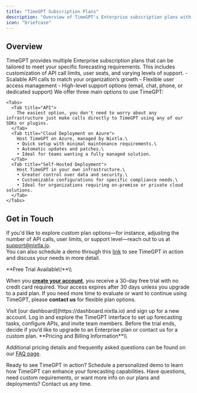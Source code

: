 ```yaml
---
title: "TimeGPT Subscription Plans"
description: "Overview of TimeGPT's Enterprise subscription plans with deployment options, support, and trial details."
icon: "briefcase"
---
```


## Overview

<Info>
  TimeGPT provides multiple Enterprise subscription plans that can be tailored
  to meet your specific forecasting requirements. This includes customization of
  API call limits, user seats, and varying levels of support.
</Info>

<AccordionGroup>
  <Accordion title="Core Features">
    - Scalable API calls to match your organization’s growth
    - Flexible user access management
    - High-level support options (email, chat, phone, or dedicated support)
  </Accordion>
  <Accordion title="Usage Options">
    We offer three main options to use TimeGPT:

    <Tabs>
      <Tab title="API">
        The easiest option, you don't need to worry about any infrastructure just make calls directly to TimeGPT using any of our SDKs or plugins.
      </Tab>
      <Tab title="Cloud Deployment on Azure">
        Host TimeGPT on Azure, managed by Nixtla.\
        • Quick setup with minimal maintenance requirements.\
        • Automatic updates and patches.\
        • Ideal for teams wanting a fully managed solution.
      </Tab>
      <Tab title="Self-Hosted Deployment">
        Host TimeGPT in your own infrastructure.\
        • Greater control over data and security.\
        • Customizable configurations for specific compliance needs.\
        • Ideal for organizations requiring on-premise or private cloud solutions.
      </Tab>
    </Tabs>

  </Accordion>
</AccordionGroup>

## Get in Touch

If you'd like to explore custom plan options—for instance, adjusting the number of API calls, user limits, or support level—reach out to us at [support@nixtla.io](mailto:support@nixtla.io).\
You can also schedule a demo through this [link](https://meetings.hubspot.com/cristian-challu/enterprise-contact-us?uuid=dc037f5a-d93b-4%5B…%5D90b-a611dd9460af&utm_source=github&utm_medium=pricing_page) to see TimeGPT in action and discuss your needs in more detail.

<Check>
  **Free Trial Available\!**\\

When you [**create your account**](https://dashboard.nixtla.io), you receive a 30-day free trial with no credit card required. Your access expires after 30 days unless you upgrade to a paid plan. If you need more time to evaluate or want to continue using TimeGPT, please **contact us** for flexible plan options.

</Check>

<Steps>
  <Step title="Step 1 – Create Your Account">
    Visit [our dashboard](https://dashboard.nixtla.io) and sign up for a new
    account.
  </Step>
  <Step title="Step 2 – Explore the Dashboard">
    Log in and explore the TimeGPT interface to set up forecasting tasks,
    configure APIs, and invite team members.
  </Step>
  <Step title="Step 3 – Upgrade or Contact Us">
    Before the trial ends, decide if you’d like to upgrade to an Enterprise plan
    or contact us for a custom plan.
  </Step>
</Steps>

<Info>
  **Pricing and Billing Information**\\

Additional pricing details and frequently asked questions can be found on our [FAQ page](introduction/faq).

</Info>

<CardGroup cols={2}>
  <Card
    title="Next Steps"
    icon="calendar"
    href="https://meetings.hubspot.com/cristian-challu/enterprise-contact-us"
    cta="Learn More"
  >
    Ready to see TimeGPT in action? Schedule a personalized demo to learn how
    TimeGPT can enhance your forecasting capabilities.
  </Card>
  <Card
    title="Contact Us"
    icon="envelope"
    href="mailto:support@nixtla.io"
    cta="Email Support"
  >
    Have questions, need custom requirements, or want more info on our plans and
    deployments? Contact us any time.
  </Card>
</CardGroup>
